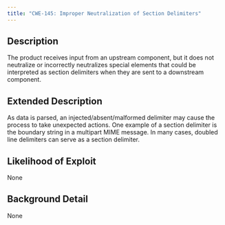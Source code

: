 ```yaml
---
title: "CWE-145: Improper Neutralization of Section Delimiters"
---
```


## Description
The product receives input from an upstream component, but it does not neutralize or incorrectly neutralizes special elements that could be interpreted as section delimiters when they are sent to a downstream component.

## Extended Description

As data is parsed, an injected/absent/malformed delimiter may cause the process to take unexpected actions.
One example of a section delimiter is the boundary string in a multipart MIME message. In many cases, doubled line delimiters can serve as a section delimiter.


## Likelihood of Exploit
None

## Background Detail
None
        